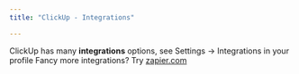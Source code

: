 ```yaml
---
title: "ClickUp - Integrations"

---
```

ClickUp has many **integrations** options, see Settings -> Integrations in your profile
Fancy more integrations? Try [zapier.com](zapier.com)
